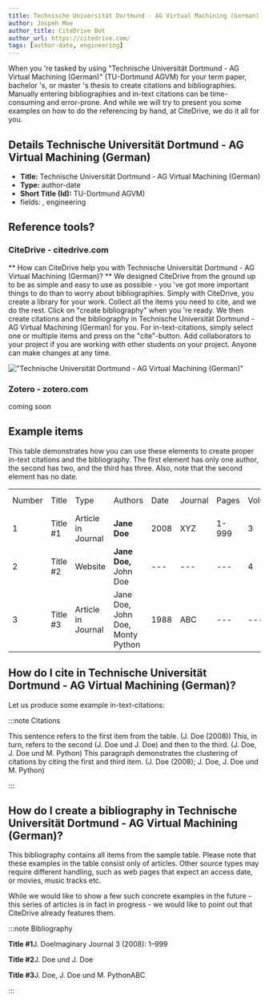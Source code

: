 ```yaml
---
title: Technische Universität Dortmund - AG Virtual Machining (German)
author: Jospeh Moe
author_title: CiteDrive Bot
author_url: https://citedrive.com/
tags: [author-date, engineering]
---
```


When you 're tasked by using "Technische Universität Dortmund - AG Virtual Machining (German)" (TU-Dortmund AGVM) for your term paper, bachelor 's, or master 's thesis to create citations and bibliographies.
Manually entering bibliographies and in-text citations can be time-consuming and error-prone. And while we will try to present you some examples on how to do the referencing by hand, at CiteDrive, we do it all for you.

## Details  Technische Universität Dortmund - AG Virtual Machining (German)
* **Title:** Technische Universität Dortmund - AG Virtual Machining (German)
* **Type:** author-date
* **Short Title (Id):** TU-Dortmund AGVM)
* fields: , engineering

## Reference tools?
### CiteDrive - citedrive.com
** How can CiteDrive help you with Technische Universität Dortmund - AG Virtual Machining (German)? **
We designed CiteDrive from the ground up to be as simple and easy to use as possible - you 've got more important things to do than to worry about bibliographies. Simply with CiteDrive, you create a library for your work. Collect all the items you need to cite, and we do the rest. Click on "create bibliography" when you 're ready. We then create citations and the bibliography in Technische Universität Dortmund - AG Virtual Machining (German) for you. For in-text-citations, simply select one or multiple items and press on the "cite"-button. Add collaborators to your project if you are working with other students on your project. Anyone can make changes at any time.


!["Technische Universität Dortmund - AG Virtual Machining (German)"](images/technische-universitat-dortmund--ag-virtual-machining-german.svg "Choose Technische Universität Dortmund - AG Virtual Machining (German) in the CiteDrive App")

### Zotero - zotero.com

coming soon

## Example items

This table demonstrates how you can use these elements to create proper in-text citations and the bibliography. The first element has only one author, the second has two, and the third has three. Also, note that the second element has no date.


<table>
  <tr>
   <td>Number
   </td>
   <td>Title
   </td>
   <td>Type
   </td>
   <td>Authors
   </td>
   <td>Date
   </td>
   <td>Journal
   </td>
   <td>Pages
   </td>
   <td>Volume
   </td>
   <td>Issue
   </td>
   <td>Access Date
   </td>
  </tr>
  <tr>
   <td>1
   </td>
   <td>Title #1
   </td>
   <td>Article in Journal
   </td>
   <td><strong>Jane Doe</strong>
   </td>
   <td>2008
   </td>
   <td>XYZ
   </td>
   <td>1-999
   </td>
   <td>3
   </td>
   <td>2
   </td>
   <td>--
   </td>
  </tr>
  <tr>
   <td>
2
   </td>
   <td>Title #2
   </td>
   <td>Website
   </td>
   <td><strong>Jane Doe, </strong>John Doe
   </td>
   <td>---
   </td>
   <td>---
   </td>
   <td>---
   </td>
   <td>4
   </td>
   <td>---
   </td>
   <td>2020-05-01
   </td>
  </tr>
  <tr>
   <td>3
   </td>
   <td>Title #3
   </td>
   <td>Article in Journal
   </td>
   <td>Jane Doe, John Doe, Monty Python
   </td>
   <td>1988
   </td>
   <td>ABC
   </td>
   <td>---
   </td>
   <td>---
   </td>
   <td>16
   </td>
   <td>---
   </td>
  </tr>
</table>



## How do I cite in  Technische Universität Dortmund - AG Virtual Machining (German)?

Let us produce some example in-text-citations:

:::note Citations


This sentence refers to the first item from the table. (J. Doe (2008)) This, in turn, refers to the second (J. Doe und J. Doe)
and then to the third.  (J. Doe, J. Doe und M. Python)
This paragraph demonstrates the clustering of citations by citing the first and third item. (J. Doe (2008); J. Doe, J. Doe und M. Python)

:::

## How do I create a bibliography in Technische Universität Dortmund - AG Virtual Machining (German)?

This bibliography contains all items from the sample table. Please note that these examples in the table consist only of articles. Other source types may require different handling, such as web pages that expect an access date, or movies, music tracks etc.

While we would like to show a few such concrete examples in the future - this series of articles is in fact in progress - we would like to point out that CiteDrive already features them.

:::note Bibliography

<b><b>Title #1</b></b>J. DoeImaginary Journal  3 (2008): 1–999

<b><b>Title #2</b></b>J. Doe und J. Doe

<b><b>Title #3</b></b>J. Doe, J. Doe und M. PythonABC



:::


        